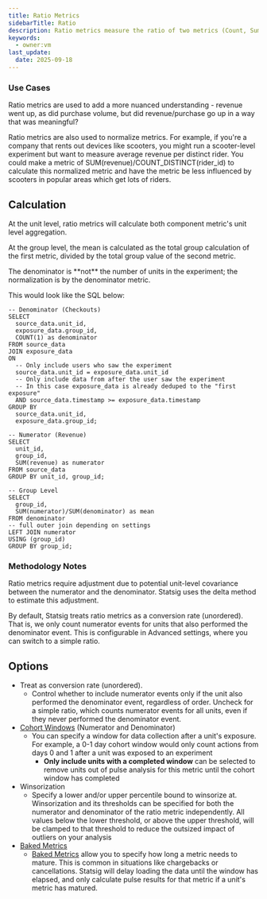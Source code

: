 ```yaml
---
title: Ratio Metrics
sidebarTitle: Ratio
description: Ratio metrics measure the ratio of two metrics (Count, Sum, Count Distinct, or Unit Count).
keywords:
  - owner:vm
last_update:
  date: 2025-09-18
---
```


### Use Cases

Ratio metrics are used to add a more nuanced understanding - revenue went up, as did purchase volume, but did revenue/purchase go up in a way that was meaningful?

Ratio metrics are also used to normalize metrics. For example, if you're a company that rents out devices like scooters, you might run a scooter-level experiment but want to measure average revenue per distinct rider. You could make a metric of SUM(revenue)/COUNT_DISTINCT(rider_id) to calculate this normalized metric and have the metric be less influenced by scooters in popular areas which get lots of riders.

## Calculation

At the unit level, ratio metrics will calculate both component metric's unit level aggregation.

At the group level, the mean is calculated as the total group calculation of the first metric, divided by the total group value of the second metric.

<Note>
The denominator is **not** the number of units in the experiment; the normalization is by the denominator metric.
</Note>

This would look like the SQL below:

```
-- Denominator (Checkouts)
SELECT
  source_data.unit_id,
  exposure_data.group_id,
  COUNT(1) as denominator
FROM source_data
JOIN exposure_data
ON
  -- Only include users who saw the experiment
  source_data.unit_id = exposure_data.unit_id
  -- Only include data from after the user saw the experiment
  -- In this case exposure_data is already deduped to the "first exposure"
  AND source_data.timestamp >= exposure_data.timestamp
GROUP BY
  source_data.unit_id,
  exposure_data.group_id;

-- Numerator (Revenue)
SELECT
  unit_id,
  group_id,
  SUM(revenue) as numerator
FROM source_data
GROUP BY unit_id, group_id;

-- Group Level
SELECT
  group_id,
  SUM(numerator)/SUM(denominator) as mean
FROM denominator
-- full outer join depending on settings
LEFT JOIN numerator
USING (group_id)
GROUP BY group_id;
```

### Methodology Notes

Ratio metrics require adjustment due to potential unit-level covariance between the numerator and the denominator. Statsig uses the delta method to estimate this adjustment.

By default, Statsig treats ratio metrics as a conversion rate (unordered). That is, we only count numerator events for units that also performed the denominator event. This is configurable in Advanced settings, where you can switch to a simple ratio.

## Options
- Treat as conversion rate (unordered). 
  - Control whether to include numerator events only if the unit also performed the denominator event, regardless of order. Uncheck for a simple ratio, which counts numerator events for all units, even if they never performed the denominator event.
- [Cohort Windows]() (Numerator and Denominator)
  - You can specify a window for data collection after a unit's exposure. For example, a 0-1 day cohort window would only count actions from days 0 and 1 after a unit was exposed to an experiment
    - **Only include units with a completed window** can be selected to remove units out of pulse analysis for this metric until the cohort window has completed
- Winsorization
  - Specify a lower and/or upper percentile bound to winsorize at. Winsorization and its thresholds can be specified for both the numerator and denominator of the ratio metric independently. All values below the lower threshold, or above the upper threshold, will be clamped to that threshold to reduce the outsized impact of outliers on your analysis
- [Baked Metrics]()
  - [Baked Metrics]() allow you to specify how long a metric needs to mature. This is common in situations like chargebacks or cancellations. Statsig will delay loading the data until the window has elapsed, and only calculate pulse results for that metric if a unit's metric has matured.
